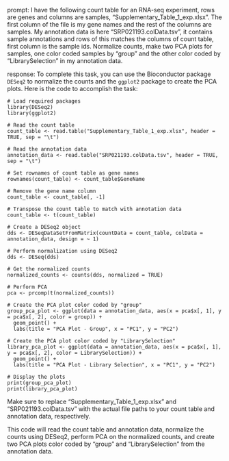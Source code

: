prompt:
I have the following count table for an RNA-seq experiment, rows are genes and columns are samples, "Supplementary_Table_1_exp.xlsx". The first column of the file is my gene names and the rest of the columns are samples. My annotation data is here  "SRP021193.colData.tsv", it contains sample annotations and rows of this matches the columns of count table, first column is the sample ids. Normalize counts, make two PCA plots for samples, one color coded samples by "group" and the other color coded by "LibrarySelection" in my annotation data.

response:
To complete this task, you can use the Bioconductor package `DESeq2` to normalize the counts and the `ggplot2` package to create the PCA plots. Here is the code to accomplish the task:

```
# Load required packages
library(DESeq2)
library(ggplot2)

# Read the count table
count_table <- read.table("Supplementary_Table_1_exp.xlsx", header = TRUE, sep = "\t")

# Read the annotation data
annotation_data <- read.table("SRP021193.colData.tsv", header = TRUE, sep = "\t")

# Set rownames of count table as gene names
rownames(count_table) <- count_table$GeneName

# Remove the gene name column
count_table <- count_table[, -1]

# Transpose the count table to match with annotation data
count_table <- t(count_table)

# Create a DESeq2 object
dds <- DESeqDataSetFromMatrix(countData = count_table, colData = annotation_data, design = ~ 1)

# Perform normalization using DESeq2
dds <- DESeq(dds)

# Get the normalized counts
normalized_counts <- counts(dds, normalized = TRUE)

# Perform PCA
pca <- prcomp(t(normalized_counts))

# Create the PCA plot color coded by "group"
group_pca_plot <- ggplot(data = annotation_data, aes(x = pca$x[, 1], y = pca$x[, 2], color = group)) +
  geom_point() +
  labs(title = "PCA Plot - Group", x = "PC1", y = "PC2")

# Create the PCA plot color coded by "LibrarySelection"
library_pca_plot <- ggplot(data = annotation_data, aes(x = pca$x[, 1], y = pca$x[, 2], color = LibrarySelection)) +
  geom_point() +
  labs(title = "PCA Plot - Library Selection", x = "PC1", y = "PC2")

# Display the plots
print(group_pca_plot)
print(library_pca_plot)
```

Make sure to replace "Supplementary_Table_1_exp.xlsx" and "SRP021193.colData.tsv" with the actual file paths to your count table and annotation data, respectively.

This code will read the count table and annotation data, normalize the counts using DESeq2, perform PCA on the normalized counts, and create two PCA plots color coded by "group" and "LibrarySelection" from the annotation data.
